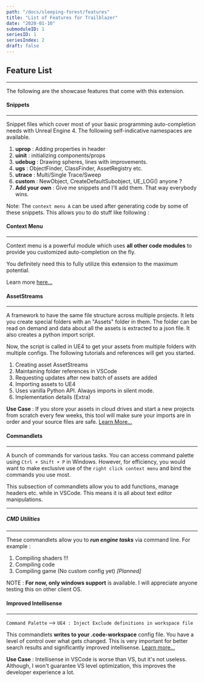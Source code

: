 ```yaml
---
path: "/docs/sleeping-forest/features"
title: "List of Features for Trailblazer"
date: "2020-01-10"
submoduleID: 1
seriesID: 1
seriesIndex: 2
draft: false
---
```


## Feature List

---

The following are the showcase features that come with this extension.

#### Snippets

---

Snippet files which cover most of your basic programming auto-completion needs with Unreal Engine 4.
The following self-indicative namespaces are available.

1.  **uprop** : Adding properties in header
2.  **uinit** : initializing components/props
3.  **udebug** : Drawing spheres, lines with improvements.
4.  **ugs** : ObjectFinder, ClassFinder, AssetRegistry etc.
5.  **utrace** : Multi/Single Trace/Sweep
6.  **custom** : NewObject, CreateDefaultSubobject, UE_LOG() anyone ?
7.  **Add your own** : Give me snippets and I'll add them. That way everybody wins.

Note: The `context menu A` can be used after generating code by some of these snippets. This allows you to do stuff like following :

#### Context Menu

---

Context menu is a powerful module which uses **all other code modules** to
provide you customized auto-completion on the fly.

You definitely need this to fully utilize this extension to the maximum potential.

Learn more [here...](/docs/sleeping-forest/context-keys/)

#### AssetStreams

---

A framework to have the same file structure across multiple projects.
It lets you create special folders with an "Assets" folder in them.
The folder can be read on demand and data about all the assets is extracted to a json file.
It also creates a python import script.

Now, the script is called in UE4 to get your assets from multiple folders with multiple configs.
The following tutorials and references will get you started.

1. Creating asset AssetStreams
2. Maintaining folder references in VSCode
3. Requesting updates after new batch of assets are added
4. Importing assets to UE4
5. Uses vanilla Python API. Always imports in silent mode.
6. Implementation details (Extra)

**Use Case** : If you store your assets in cloud drives and start a new projects from scratch every few weeks,
this tool will make sure your imports are in order and your source files are safe.
[Learn More...](/docs/sleeping-forest/hello-asset-streams)

#### Commandlets

---

A bunch of commands for various tasks. You can access command palette using `Ctrl + Shift + P` in Windows.
However, for efficiency, you would want to make exclusive use of the `right click context menu` and bind the commands you use most.

This subsection of commandlets allow you to add functions, manage headers etc. while in VSCode. This means it is all about text editor manipulations.

---

##### CMD Utilities

---

These commandlets allow you to **_run engine tasks_** via command line. For example :

1. Compiling shaders !!!
2. Compiling code
3. Compiling game (No custom config yet) _[Planned]_

NOTE : **For now, only windows support** is available. I will appreciate anyone testing this on other client OS.

#### Improved Intellisense

---

`Command Palette` --> `UE4 : Inject Exclude definitions in workspace file`

This commandlets **writes to your .code-workspace** config file. You have a level of control over what gets changed.
This is very important for better search results and significantly improved intellisense. [Learn more...](/docs/sleeping-forest/workspace-configurations)

**Use Case** : Intellisense in VSCode is worse than VS, but it's not useless. Although, I won't guarantee VS level optimization, this improves the developer experience a lot.
